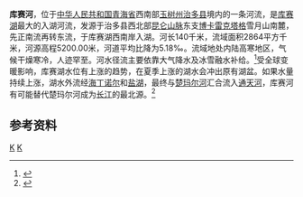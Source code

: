 '''库赛河'''，位于[[中华人民共和国|中华人民共和国]][[青海省|青海省]]西南部[[玉树州|玉树州]][[治多县|治多县]]境内的一条河流，是[[库赛湖|库赛湖]]最大的入湖河流，发源于治多县西北部[[昆仑山脉|昆仑山脉]]东支[[博卡雷克塔格|博卡雷克塔格]]雪月山南麓，先正南流再转东流，于库赛湖西南岸入湖。河长140千米，流域面积2864平方千米，河源高程5200.00米，河道平均比降为5.18‰。流域地处内陆高寒地区，气候干燥寒冷，人迹罕至。河水径流主要依靠大气降水及冰雪融水补给。<ref name="中国河湖大典">{{cite book zh |author=《[[中国河湖大典|中国河湖大典]]》编纂委员会 |title=《中国河湖大典·西北诸河卷》 |format=M |edition=1 |location=北京 |publisher=中国水利水电出版社 |date=2014年8月 |pages=5页 |id= ISBN 978-7-5170-2566-5}}</ref>受全球变暖影响，库赛湖水位有上涨的趋势，在夏季上涨的湖水会冲出原有湖盆。如果水量持续上涨，湖水外流经[[海丁诺尔|海丁诺尔]]和[[盐湖_(青海)|盐湖]]，最终与[[楚玛尔河|楚玛尔河]]汇合流入[[通天河|通天河]]，库赛河有可能替代楚玛尔河成为[[长江|长江]]的最北源。<ref>{{cite web |author1=孙亚萍 |title=长江最北发源地或将由楚玛尔河变为库赛河 |url=http://news.cri.cn/gb/27824/2011/12/06/110s3463877.htm |website=国际在线 |accessdate=2021-02-04}}</ref>

== 参考资料 ==
{{reflist}}

[[Category:青海河流|K]]
[[Category:治多县|K]]